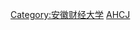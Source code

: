 {{Catnav|頁面分類|人物|校友|大學校友|亞洲大學校友|中華人民共和國各高校校友|安徽高校校友}}
[[Category:安徽财经大学|Category:安徽财经大学]]
[[Category:安徽高校校友|AHCJ]]